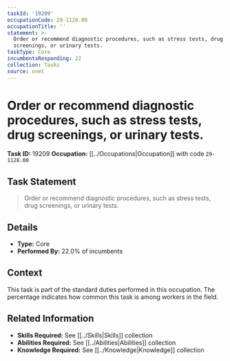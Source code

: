 ```yaml
---
taskId: '19209'
occupationCode: 29-1128.00
occupationTitle: ''
statement: >-
  Order or recommend diagnostic procedures, such as stress tests, drug
  screenings, or urinary tests.
taskType: Core
incumbentsResponding: 22
collection: Tasks
source: onet
---
```

# Order or recommend diagnostic procedures, such as stress tests, drug screenings, or urinary tests.

**Task ID:** 19209
**Occupation:** [[../Occupations|Occupation]] with code `29-1128.00`

## Task Statement

> Order or recommend diagnostic procedures, such as stress tests, drug screenings, or urinary tests.

## Details

- **Type:** Core
- **Performed By:** 22.0% of incumbents

## Context

This task is part of the standard duties performed in this occupation. The percentage indicates how common this task is among workers in the field.

## Related Information

- **Skills Required:** See [[../Skills|Skills]] collection
- **Abilities Required:** See [[../Abilities|Abilities]] collection
- **Knowledge Required:** See [[../Knowledge|Knowledge]] collection
